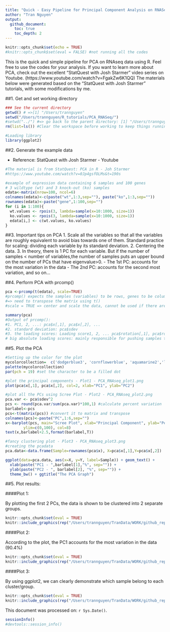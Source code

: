 ```yaml
---
title: "Quick - Easy Pipeline for Principal Component Analysis on RNASeq Data using R"
author: "Tran Nguyen"
output:
  github_document:
    toc: true
    toc_depth: 2
---
```


```r
knitr::opts_chunk$set(echo = TRUE)
#knitr::opts_chunk$set(eval = FALSE) #not running all the codes
```

This is the quick and simple pipeline for PCA on RNAseq data using R. Feel free to use the codes for your analysis. If you want to learn more about PCA, check out the excellent "StatQuest with Josh Starmer" video series on Youtube. 
(https://www.youtube.com/watch?v=FgakZw6K1QQ)
The materials below were generated based on the "StatQuest with Josh Starmer" tutorials, with some modifications by me.

##1. Get and set working directory

```r
### See the current directory
getwd() # =>[1] "/Users/trannguyen"
setwd("/Users/trannguyen/R_tutorials/PCA_RNASeq/") 
#setwd("../") #=> go back to the parent directory: [1] "/Users/trannguyen"
rm(list=ls()) #Clear the workspace before working to keep things running smoothly

#Loading library
library(ggplot2) 
```

##2. Generate the example data

- Reference: StatQuest with Josh Starmer - Youtube

```r
#The material is from StatQuest: PCA in R - Joh Starmer
#https://www.youtube.com/watch?v=0Jp4gsfOLMs&t=190s

#example of expression data containing 6 samples and 100 genes
# 3 wildtype (wt) and 3 knock-out (ko) samples
edata<-matrix(nrow=100, ncol=6)
colnames(edata)<-c(paste("wt",1:3,sep=""), paste("ko",1:3,sep="")) 
rownames(edata)<-paste("gene",1:100,sep="")
for (i in 1:100){
  wt.values <- rpois(3, lambda=sample(x=10:1000, size=1))
  ko.values <- rpois(3, lambda=sample(x=10:1000, size=1))
  edata[i,] <- c(wt.values, ko.values)
}
```

##3. Important tips on PCA
1. Scale all the variables so that all the variables are roughly equivalent to avoid bias towards one of them. Standard practice for scaling: dividing each variable by its standard deviation.
2. Centering the data. 
3. In theory, there is 1 PC for each variable. But if the number of samples < number of variables,the number of samples puts an upper bound on the number of PCs that have eigenvalue>0. 
- The 1st PC: accounts for the most variation in the data
- The 2nd PC: accounts for the second most variation, and so on...

##4. Perform PCA with prcomp()

```r
pca <-prcomp(t(edata), scale=TRUE)
#prcomp() expects the samples (variables) to be rows, genes to be columns
#=> need to transpose the matrix using t()
#scale = TRUE => center and scale the data, cannot be used if there are zero or constant 

summary(pca)
#Output of prcomp():
#1. PC1, 2, ...: pca$x[,1], pca$x[,2], ...
#2. standard deviation: pca$sdev
#3. the loading scores: Loading score1, 2, ... pca$rotation[,1], pca$rotation[,2], ...
# big absolute loading scores: mainly responsible for pushing samples to either direction
```

##5. Plot the PCA

```r
#Setting up the color for the plot
mycolorcollection=  c('dodgerblue3', 'cornflowerblue', 'aquamarine2','limegreen', 'yellow', 'hotpink','darkorange','salmon','chocolate4','darkorchid4','gray32')
palette(mycolorcollection)
par(pch = 19) #set the character to be a filled dot

#plot the principal components - Plot1 - PCA_RNAseq_plot1.png
plot(pca$x[,1], pca$x[,2], col=2, xlab="PC1", ylab="PC2")

#plot all the PCs using Scree Plot - Plot2 - PCA_RNAseq_plot2.png
pca.var <- pca$sdev^2
pcs <- round(pca.var/sum(pca.var)*100,1) #calculate percent variation
barlabel<-pcs
pcs<-t(matrix(pcs)) #convert it to matrix and transpose
colnames(pcs)<-paste("PC",1:6,sep="")
x<-barplot(pcs, main="Scree Plot", xlab="Principal Component", ylab="Percent Variation",
        ylim=c(0,100), col=8)
text(x,barlabel+2.5,format(barlabel,T))

#fancy clustering plot - Plot3 - PCA_RNAseq_plot3.png
#creating the pcadata
pca.data<-data.frame(Sample=rownames(pca$x), X=pca$x[,1],Y=pca$x[,2])

ggplot(data=pca.data, aes(x=X, y=Y, label=Sample)) + geom_text() + 
  xlab(paste("PC1 - ",barlabel[1],"%", sep="")) +
  ylab(paste("PC2 - ", barlabel[2], "%", sep="")) +
  theme_bw() + ggtitle("The PCA Graph")

```

##5. Plot results:

####Plot 1:

By plotting the first 2 PCs, the data is shown to be clustered into 2 separate groups.

```r
knitr::opts_chunk$set(eval = TRUE)
knitr::include_graphics(rep("/Users/trannguyen/TranData/WORK/github_repos/R_tutorials/PCA_RNASeq/PCA_RNAseq_plot1.png"))
```

####Plot 2:

According to the plot, the PC1 accounts for the most variation in the data (90.4%)

```r
knitr::opts_chunk$set(eval = TRUE)
knitr::include_graphics(rep("/Users/trannguyen/TranData/WORK/github_repos/R_tutorials/PCA_RNASeq/PCA_RNAseq_plot2.png"))
```

####Plot 3:

By using ggplot2, we can clearly demonstrate which sample belong to each cluster/group.

```r
knitr::opts_chunk$set(eval = TRUE)
knitr::include_graphics(rep("/Users/trannguyen/TranData/WORK/github_repos/R_tutorials/PCA_RNASeq/PCA_RNAseq_plot3.png"))
```


This document was processed on: `r Sys.Date()`.


```r
sessionInfo() 
#devtools::session_info()
```

